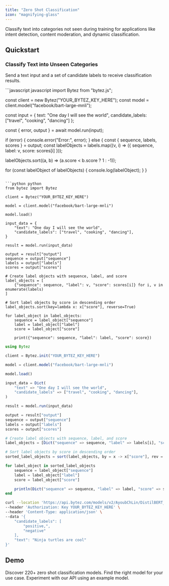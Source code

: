 ```yaml
---
title: "Zero Shot Classification"
icon: "magnifying-glass"
---
```

<Tip>Classify text into categories not seen during training for applications like intent detection, content moderation, and dynamic classification.</Tip>

## Quickstart

### Classify Text into Unseen Categories

Send a text input and a set of candidate labels to receive classification results.

<CodeGroup>
```javascript javascript 
import Bytez from "bytez.js";

const client = new Bytez("YOUR_BYTEZ_KEY_HERE");
const model = client.model("facebook/bart-large-mnli");

const input = {
  text: "One day I will see the world",
  candidate_labels: ["travel", "cooking", "dancing"]
};

const { error, output } = await model.run(input);

if (error) {
  console.error("Error:", error);
} else {
  const { sequence, labels, scores } = output;
  const labelObjects = labels.map((v, i) => ({ sequence, label: v, score: scores[i] }));
  
  labelObjects.sort((a, b) => (a.score < b.score ? 1 : -1));
  
  for (const labelObject of labelObjects) {
    console.log(labelObject);
  }
}
```

```python python
from bytez import Bytez

client = Bytez("YOUR_BYTEZ_KEY_HERE")

model = client.model("facebook/bart-large-mnli")

model.load()

input_data = {
    "text": "One day I will see the world",
    "candidate_labels": ["travel", "cooking", "dancing"],
}

result = model.run(input_data)

output = result["output"]
sequence = output["sequence"]
labels = output["labels"]
scores = output["scores"]

# Create label objects with sequence, label, and score
label_objects = [
    {"sequence": sequence, "label": v, "score": scores[i]} for i, v in enumerate(labels)
]

# Sort label objects by score in descending order
label_objects.sort(key=lambda x: x["score"], reverse=True)

for label_object in label_objects:
    sequence = label_object["sequence"]
    label = label_object["label"]
    score = label_object["score"]

    print({"sequence": sequence, "label": label, "score": score})
```

```julia julia
using Bytez

client = Bytez.init("YOUR_BYTEZ_KEY_HERE")

model = client.model("facebook/bart-large-mnli")

model.load()

input_data = Dict(
	"text" => "One day I will see the world",
	"candidate_labels" => ["travel", "cooking", "dancing"],
)

result = model.run(input_data)

output = result["output"]
sequence = output["sequence"]
labels = output["labels"]
scores = output["scores"]

# Create label objects with sequence, label, and score
label_objects = [Dict("sequence" => sequence, "label" => labels[i], "score" => scores[i]) for i in 1:length(labels)]

# Sort label objects by score in descending order
sorted_label_objects = sort(label_objects, by = x -> x["score"], rev = true)

for label_object in sorted_label_objects
	sequence = label_object["sequence"]
	label = label_object["label"]
	score = label_object["score"]

	println(Dict("sequence" => sequence, "label" => label, "score" => score))
end
```

```bash rest
curl --location 'https://api.bytez.com/models/v2/AyoubChLin/DistilBERT_eco_ZeroShot' \
--header 'Authorization: Key YOUR_BYTEZ_KEY_HERE' \
--header 'Content-Type: application/json' \
--data '{
    "candidate_labels": [
        "positive,",
        "negative"
    ],
    "text": "Ninja turtles are cool"
}'
```

</CodeGroup>

## Demo

<CardGroup>

<Card title="Explore Models" href="/model-api/playground/models" icon="cube">
  Discover 220+ zero shot classification models. Find the right model for your use case.
</Card>

<Card title="API Playground" href="/model-api/playground/open-source/examples/multi-input/zero-shot-classification" icon="webhook">
  Experiment with our API using an example model.
</Card>

</CardGroup>